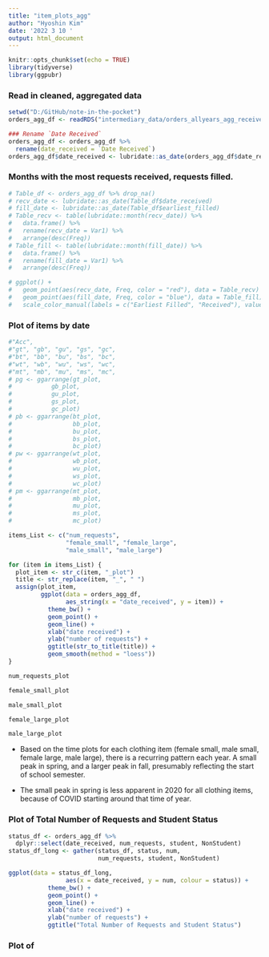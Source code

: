 ```yaml
---
title: "item_plots_agg"
author: "Hyoshin Kim"
date: '2022 3 10 '
output: html_document
---
```


```r
knitr::opts_chunk$set(echo = TRUE)
library(tidyverse)
library(ggpubr)
```

### Read in cleaned, aggregated data

```r
setwd("D:/GitHub/note-in-the-pocket")
orders_agg_df <- readRDS("intermediary_data/orders_allyears_agg_received.rds")
```

```r
### Rename `Date Received`
orders_agg_df <- orders_agg_df %>%
  rename(date_received = `Date Received`)
orders_agg_df$date_received <- lubridate::as_date(orders_agg_df$date_received)
```

### Months with the most requests received, requests filled.

```r
# Table_df <- orders_agg_df %>% drop_na()
# recv_date <- lubridate::as_date(Table_df$date_received)
# fill_date <- lubridate::as_date(Table_df$earliest_filled)
# Table_recv <- table(lubridate::month(recv_date)) %>% 
#   data.frame() %>% 
#   rename(recv_date = Var1) %>%
#   arrange(desc(Freq)) 
# Table_fill <- table(lubridate::month(fill_date)) %>% 
#   data.frame() %>% 
#   rename(fill_date = Var1) %>%
#   arrange(desc(Freq)) 
```

```r
# ggplot() +
#   geom_point(aes(recv_date, Freq, color = "red"), data = Table_recv) +
#   geom_point(aes(fill_date, Freq, color = "blue"), data = Table_fill) +
#   scale_color_manual(labels = c("Earliest Filled", "Received"), values = c("blue", "red"))
```


### Plot of items by date

```r
#"Acc",
#"gt", "gb", "gu", "gs", "gc",
#"bt", "bb", "bu", "bs", "bc",
#"wt", "wb", "wu", "ws", "wc",
#"mt", "mb", "mu", "ms", "mc",
# pg <- ggarrange(gt_plot,
#           gb_plot,
#           gu_plot,
#           gs_plot,
#           gc_plot)
# pb <- ggarrange(bt_plot,
#                 bb_plot,
#                 bu_plot,
#                 bs_plot,
#                 bc_plot)
# pw <- ggarrange(wt_plot,
#                 wb_plot,
#                 wu_plot,
#                 ws_plot,
#                 wc_plot)
# pm <- ggarrange(mt_plot,
#                 mb_plot,
#                 mu_plot,
#                 ms_plot,
#                 mc_plot)
```

```r
items_List <- c("num_requests",
                "female_small", "female_large",
                "male_small", "male_large")

for (item in items_List) {
  plot_item <- str_c(item, "_plot")
  title <- str_replace(item, "_", " ")
  assign(plot_item, 
         ggplot(data = orders_agg_df,
                aes_string(x = "date_received", y = item)) +
           theme_bw() +
           geom_point() +
           geom_line() +
           xlab("date received") +
           ylab("number of requests") +
           ggtitle(str_to_title(title)) +
           geom_smooth(method = "loess"))
}
```

```r
num_requests_plot
```

```r
female_small_plot
```

```r
male_small_plot
```

```r
female_large_plot
```

```r
male_large_plot
```


- Based on the time plots for each clothing item (female small, male small, female large, male large), there is a recurring pattern each year. A small peak in spring, and a larger peak in fall, presumably reflecting the start of school semester. 

- The small peak in spring is less apparent in 2020 for all clothing items, because of COVID starting around that time of year. 

### Plot of Total Number of Requests and Student Status

```r
status_df <- orders_agg_df %>%
  dplyr::select(date_received, num_requests, student, NonStudent)
status_df_long <- gather(status_df, status, num, 
                         num_requests, student, NonStudent)

ggplot(data = status_df_long,
                aes(x = date_received, y = num, colour = status)) +
           theme_bw() +
           geom_point() +
           geom_line() +
           xlab("date received") +
           ylab("number of requests") +
           ggtitle("Total Number of Requests and Student Status")
```
### Plot of 

